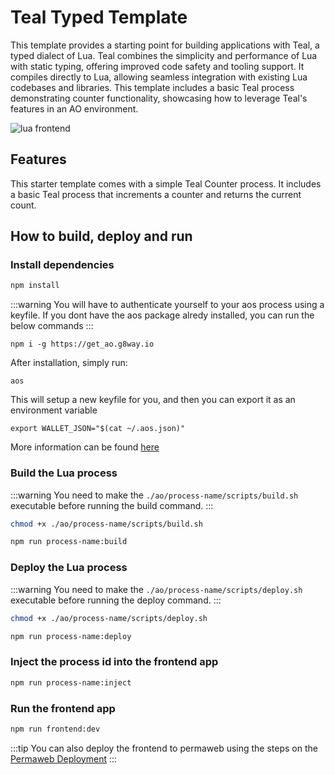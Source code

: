 # Teal Typed Template

This template provides a starting point for building applications with Teal, a typed dialect of Lua. Teal combines the simplicity and performance of Lua with static typing, offering improved code safety and tooling support. It compiles directly to Lua, allowing seamless integration with existing Lua codebases and libraries. This template includes a basic Teal process demonstrating counter functionality, showcasing how to leverage Teal's features in an AO environment.


![lua frontend](/lua.png)

## Features
This starter template comes with a simple Teal Counter process.
It includes a basic Teal process that increments a counter and returns the current count.

## How to build, deploy and run

### Install dependencies

```bash
npm install
```
:::warning
You will have to authenticate yourself to your aos process using a keyfile.
If you dont have the aos package alredy installed, you can run the below commands
:::
```
npm i -g https://get_ao.g8way.io
```
After installation, simply run:
```
aos
```
This will setup a new keyfile for you, and then you can export it as an environment variable
```
export WALLET_JSON="$(cat ~/.aos.json)"
```
More information can be found [here](https://cookbook_ao.g8way.io/welcome/getting-started.html#installing-aos)

### Build the Lua process

:::warning
You need to make the `./ao/process-name/scripts/build.sh` executable before running the build command.
:::

```bash
chmod +x ./ao/process-name/scripts/build.sh

npm run process-name:build
```

### Deploy the Lua process

:::warning
You need to make the `./ao/process-name/scripts/deploy.sh` executable before running the deploy command.
:::

```bash
chmod +x ./ao/process-name/scripts/deploy.sh

npm run process-name:deploy
```

### Inject the process id into the frontend app

```bash
npm run process-name:inject
```

### Run the frontend app

```bash
npm run frontend:dev
```

:::tip
You can also deploy the frontend to permaweb using the steps on the [Permaweb Deployment](/frontend-development/permaweb-deployment)
:::